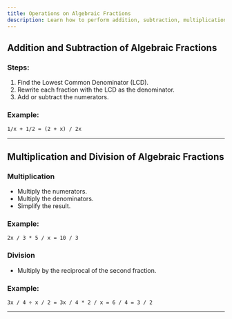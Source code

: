 ---
title: Operations on Algebraic Fractions
description: Learn how to perform addition, subtraction, multiplication, and division of algebraic fractions.
---

## Addition and Subtraction of Algebraic Fractions

### Steps:
1. Find the Lowest Common Denominator (LCD).
2. Rewrite each fraction with the LCD as the denominator.
3. Add or subtract the numerators.

### Example:

`1/x + 1/2 = (2 + x) / 2x`

---

## Multiplication and Division of Algebraic Fractions

### Multiplication
- Multiply the numerators.
- Multiply the denominators.
- Simplify the result.

### Example:

`2x / 3 * 5 / x = 10 / 3`

### Division
- Multiply by the reciprocal of the second fraction.

### Example:

`3x / 4 ÷ x / 2 = 3x / 4 * 2 / x = 6 / 4 = 3 / 2`

---
